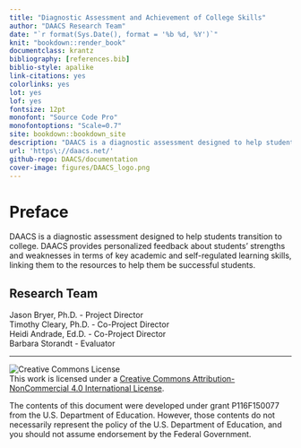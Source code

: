 ```yaml
--- 
title: "Diagnostic Assessment and Achievement of College Skills"
author: "DAACS Research Team"
date: "`r format(Sys.Date(), format = '%b %d, %Y')`"
knit: "bookdown::render_book"
documentclass: krantz
bibliography: [references.bib]
biblio-style: apalike
link-citations: yes
colorlinks: yes
lot: yes
lof: yes
fontsize: 12pt
monofont: "Source Code Pro"
monofontoptions: "Scale=0.7"
site: bookdown::bookdown_site
description: "DAACS is a diagnostic assessment designed to help students transition to college. DAACS provides personalized feedback about students’ strengths and weaknesses in terms of key academic and self-regulated learning skills, linking them to the resources to help them be successful students."
url: 'https\://daacs.net/'
github-repo: DAACS/documentation
cover-image: figures/DAACS_logo.png
---
```



# Preface {-}

DAACS is a diagnostic assessment designed to help students transition to college. DAACS provides personalized feedback about students’ strengths and weaknesses in terms of key academic and self-regulated learning skills, linking them to the resources to help them be successful students.


## Research Team {-}

Jason Bryer, Ph.D. - Project Director  
Timothy Cleary, Ph.D. - Co-Project Director  
Heidi Andrade, Ed.D. - Co-Project Director  
Barbara Storandt - Evaluator  

____________________________________________________________________________________________________

![Creative Commons License](https://i.creativecommons.org/l/by-nc/4.0/88x31.png)  
This work is licensed under a [Creative Commons Attribution-NonCommercial 4.0 International License](http://creativecommons.org/licenses/by-nc/4.0/).

The contents of this document were developed under grant P116F150077 from the U.S. Department of Education. However, those contents do not necessarily represent the policy of the U.S. Department of Education, and you should not assume endorsement by the Federal Government.
